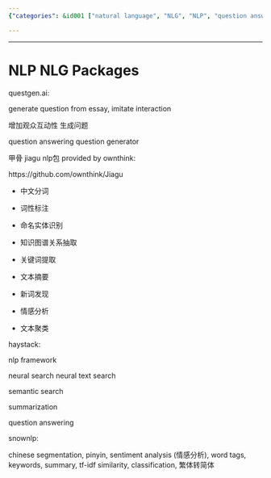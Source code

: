 ```yaml
---
{"categories": &id001 ["natural language", "NLG", "NLP", "question answering", "question generation"], "category": "NLP Frameworks", "date": "2022-06-09 03:39:24", "description": "The article explores the field of Natural Language Processing (NLP) and its various frameworks, including sentiment analysis, text clustering, and summarization. It highlights question answering capabilities as a significant aspect of NLP and introduces packages like questgen.ai for essay questions and Jiagu's offerings such as word segmentation and named entity recognition.", "tags": *id001, "title": "NLP Packages"}

---
```


------

# NLP NLG Packages

questgen.ai:

generate question from essay, imitate interaction

增加观众互动性 生成问题

question answering question generator

甲骨 jiagu nlp包 provided by ownthink:

https://github.com/ownthink/Jiagu

- 中文分词

- 词性标注

- 命名实体识别

- 知识图谱关系抽取

- 关键词提取

- 文本摘要

- 新词发现

- 情感分析

- 文本聚类

haystack:

nlp framework

neural search neural text search

semantic search

summarization

question answering

snownlp:

chinese segmentation, pinyin, sentiment analysis (情感分析), word tags, keywords, summary, tf-idf similarity, classification, 繁体转简体

